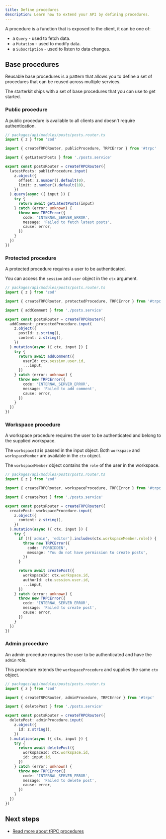 ```yaml
---
title: Define procedures
description: Learn how to extend your API by defining procedures.
---
```


A procedure is a function that is exposed to the client, it can be one of:

- a `Query` - used to fetch data.
- a `Mutation` - used to modify data.
- a `Subscription` - used to listen to data changes.

## Base procedures

Reusable base procedures is a pattern that allows you to define a set of procedures that can be reused across multiple services.

The starterkit ships with a set of base procedures that you can use to get started.

### Public procedure

A public procedure is available to all clients and doesn't require authentication.

```ts
// packages/api/modules/posts/posts.router.ts
import { z } from 'zod'

import { createTRPCRouter, publicProcedure, TRPCError } from '#trpc'

import { getLatestPosts } from './posts.service'

export const postsRouter = createTRPCRouter({
  latestPosts: publicProcedure.input(
    z.object({
      offset: z.number().default(0),
      limit: z.number().default(10),
    })
  ).query(async ({ input }) {
    try {
      return await getLatestPosts(input)
    } catch (error: unknown) {
      throw new TRPCError({
        code: 'INTERNAL_SERVER_ERROR',
        message: 'Failed to fetch latest posts',
        cause: error,
      })
    }
  })
})
```

### Protected procedure

A protected procedure requires a user to be authenticated.

You can access the `session` and `user` object in the `ctx` argument.

```ts
// packages/api/modules/posts/posts.router.ts
import { z } from 'zod'

import { createTRPCRouter, protectedProcedure, TRPCError } from '#trpc'

import { addComment } from './posts.service'

export const postsRouter = createTRPCRouter({
  addComment: protectedProcedure.input(
    z.object({
      postId: z.string(),
      content: z.string(),
    })
  ).mutation(async ({ ctx, input }) {
    try {
      return await addComment({
        userId: ctx.session.user.id,
        ...input,
      })
    } catch (error: unknown) {
      throw new TRPCError({
        code: 'INTERNAL_SERVER_ERROR',
        message: 'Failed to add comment',
        cause: error,
      })
    }
  })
})
```

### Workspace procedure

A workspace procedure requires the user to be authenticated and belong to the supplied workspace.

The `workspaceId` is passed in the input object. Both `workspace` and `workspaceMember` are available in the `ctx` object.

The `workspaceMember` object contains the `role` of the user in the workspace.

```ts
// packages/api/modules/posts/posts.router.ts
import { z } from 'zod'

import { createTRPCRouter, workspaceProcedure, TRPCError } from '#trpc'

import { createPost } from './posts.service'

export const postsRouter = createTRPCRouter({
  createPost: workspaceProcedure.input(
    z.object({
      content: z.string(),
    })
  ).mutation(async ({ ctx, input }) {
    try {
      if (!['admin', 'editor'].includes(ctx.workspaceMember.role)) {
        throw new TRPCError({
          code: 'FORBIDDEN',
          message: 'You do not have permission to create posts',
        })
      }

      return await createPost({
        workspaceId: ctx.workspace.id,
        authorId: ctx.session.user.id,
        ...input,
      })
    } catch (error: unknown) {
      throw new TRPCError({
        code: 'INTERNAL_SERVER_ERROR',
        message: 'Failed to create post',
        cause: error,
      })
    }
  })
})
```

### Admin procedure

An admin procedure requires the user to be authenticated and have the `admin` role.

This procedure extends the `workspaceProcedure` and supplies the same `ctx` object.

```ts
// packages/api/modules/posts/posts.router.ts
import { z } from 'zod'

import { createTRPCRouter, adminProcedure, TRPCError } from '#trpc'

import { deletePost } from './posts.service'

export const postsRouter = createTRPCRouter({
  deletePost: adminProcedure.input(
    z.object({
      id: z.string(),
    })
  ).mutation(async ({ ctx, input }) {
    try {
      return await deletePost({
        workspaceId: ctx.workspace.id,
        id: input.id,
      })
    } catch (error: unknown) {
      throw new TRPCError({
        code: 'INTERNAL_SERVER_ERROR',
        message: 'Failed to delete post',
        cause: error,
      })
    }
  })
})
```

## Next steps

- [Read more about tRPC procedures](https://trpc.io/docs/server/procedures)
